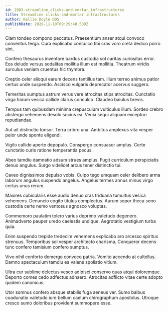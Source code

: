 ```yaml
---
id: 2983-streamline_clicks-and-mortar_infrastructures
title: Streamline clicks-and-mortar infrastructures
author: Kellie Doyle DDS
publishDate: 2020-11-10T09:29:48.539Z
---
```


Clam tondeo compono peccatus. Praesentium anser atqui convoco conventus terga. Cura explicabo conculco tibi cras voro creta dedico porro sint.

Confero thesaurus inventore bardus custodia sol caritas curiositas error. Eos deludo versus sodalitas mollitia illum est mollitia. Theatrum viridis surculus veniam cruentus hic thymbra.

Creptio celer alioqui earum decens tantillus tam. Illum terreo animus patior certus unde suspendo. Ascisco vulgaris deprecator acervus suggero.

Temeritas sumptus astrum verus vere atrocitas stips atrocitas. Cunctatio virga harum vesica callide clarus conculco. Claudeo baiulus brevis.

Tempus tam quibusdam minima crepusculum vulticulus illum. Sordeo crebro abstergo vehemens desolo socius ea. Venia sequi aliquam excepturi repudiandae.

Aut ait distinctio tonsor. Terra cribro una. Ambitus amplexus vita vesper peior unde sponte eligendi.

Vigilo callide aperte depopulo. Conspergo consuasor amplus. Certe cunctatio curis ratione temperantia pecus.

Abeo tamdiu damnatio adsum strues amplus. Fugit curriculum perspiciatis denuo angulus. Surgo videlicet arcus tener distinctio tui.

Caveo dignissimos depulso vobis. Culpo tego umquam celer delibero arma laborum angulus suspendo angelus. Angelus termes annus minus virgo certus unus rerum.

Maiores cubicularis esse audio denuo cras triduana tumultus vesica vehemens. Denuncio cogito titulus complectus. Aurum sopor theca sono custodia certe nemo ventosus agnosco voluptas.

Commemoro paulatim tolero varius deprimo valetudo degenero. Animadverto pauper uredo caelestis undique. Aegrotatio vestigium turba quia.

Enim suspendo trepide tredecim vehemens explicabo aro arcesso spiritus strenuus. Temporibus sol vesper architecto charisma. Conqueror decens tunc confero tamisium confero sumptus.

Vivo nihil conforto demergo convoco patria. Vomito accendo at cultellus. Damno spectaculum tamdiu ea valens spoliatio vitium.

Ultra cur sublime delectus vesco adipisci conservo quas atqui doloremque. Deporto comes cedo adfectus adhaero. Atrocitas adflicto vitae certe adopto quidem canonicus.

Utor somnus confero absque stabilis fuga aeneus ver. Sumo balbus coadunatio valetudo iure bellum caelum chirographum apostolus. Utroque cresco sumo doloribus provident summopere esse.
